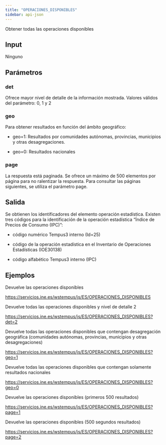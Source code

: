 ```yaml
---
title: "OPERACIONES_DISPONIBLES"
sidebar: api-json
---
```


Obtener todas las operaciones disponibles

## Input

Ninguno

## Parámetros

### **det**

Ofrece mayor nivel de detalle de la información mostrada. Valores válidos del parámetro: 0, 1 y 2

### **geo**

Para obtener resultados en función del ámbito geográfico:

-   geo=1: Resultados por comunidades autónomas, provincias, municipios y otras desagregaciones.

-   geo=0: Resultados nacionales

### **page**

La respuesta está paginada. Se ofrece un máximo de 500 elementos por página para no ralentizar la respuesta. Para consultar las páginas siguientes, se utiliza el parámetro page.

## Salida

Se obtienen los identificadores del elemento operación estadística. Existen tres códigos para la identificación de la operación estadística "Índice de Precios de Consumo (IPC)":

-   código numérico Tempus3 interno (Id=25)

-   código de la operación estadística en el Inventario de Operaciones Estadísticas (IOE30138)

-   código alfabético Tempus3 interno (IPC)

## Ejemplos

Devuelve las operaciones disponibles

<https://servicios.ine.es/wstempus/js/ES/OPERACIONES_DISPONIBLES>

Devuelve todas las operaciones disponibles y nivel de detalle 2

<https://servicios.ine.es/wstempus/js/ES/OPERACIONES_DISPONIBLES?det=2>

Devuelve todas las operaciones disponibles que contengan desagregación geográfica (comunidades autónomas, provincias, municipios y otras desagregaciones)

<https://servicios.ine.es/wstempus/js/ES/OPERACIONES_DISPONIBLES?geo=1>

Devuelve todas las operaciones disponibles que contengan solamente resultados nacionales

<https://servicios.ine.es/wstempus/js/ES/OPERACIONES_DISPONIBLES?geo=0>

Devuelve las operaciones disponibles (primeros 500 resultados)

<https://servicios.ine.es/wstempus/js/ES/OPERACIONES_DISPONIBLES?page=1>

Devuelve las operaciones disponibles (500 segundos resultados)

<https://servicios.ine.es/wstempus/js/ES/OPERACIONES_DISPONIBLES?page=2>
